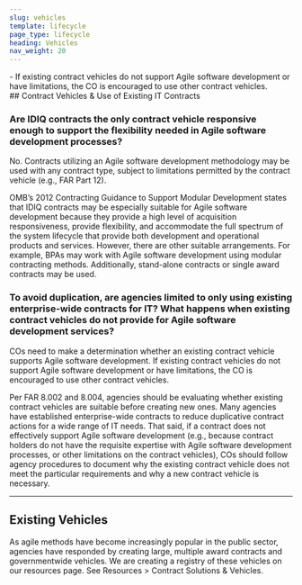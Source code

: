 ```yaml
---
slug: vehicles
template: lifecycle
page_type: lifecycle
heading: Vehicles
nav_weight: 20
---
```

<Summary>
- If existing contract vehicles do not support Agile software development or have limitations, the CO is encouraged to use other contract vehicles.
</Summary>
## Contract Vehicles & Use of Existing IT Contracts

<a name="idiq-contracts"></a> 
### Are IDIQ contracts the only contract vehicle responsive enough to support the flexibility needed in Agile software development processes?

No. Contracts utilizing an Agile software development methodology may be used with any contract type, subject to limitations permitted by the contract vehicle (e.g., FAR Part 12). 

OMB’s 2012 Contracting Guidance to Support Modular Development states that IDIQ contracts may be especially suitable for Agile software development because they provide a high level of acquisition responsiveness, provide flexibility, and accommodate the full spectrum of the system lifecycle that provide both development and operational products and services.  However, there are other suitable arrangements.  For example, BPAs may work with Agile software development using modular contracting methods.  Additionally, stand-alone contracts or single award contracts may be used.  

<a name="enterprise-wide"></a>
### To avoid duplication, are agencies limited to only using existing enterprise-wide contracts for IT?  What happens when existing contract vehicles do not provide for Agile software development services?

COs need to make a determination whether an existing contract vehicle supports Agile software development.  If existing contract vehicles do not support Agile software development or have limitations, the CO is encouraged to use other contract vehicles.

Per FAR 8.002 and 8.004, agencies should be evaluating whether existing contract vehicles are suitable before creating new ones.  Many agencies have established enterprise-wide contracts to reduce duplicative contract actions for a wide range of IT needs.  That said, if a contract does not effectively support Agile software development (e.g., because contract holders do not have the requisite expertise with Agile software development processes, or other limitations on the contract vehicles), COs should follow agency procedures to document why the existing contract vehicle does not meet the particular requirements and why a new contract vehicle is necessary.

***

## Existing Vehicles

As agile methods have become increasingly popular in the public sector, agencies have responded by creating large, multiple award contracts and governmentwide vehicles. We are creating a registry of these vehicles on our resources page. See Resources > Contract Solutions & Vehicles.
